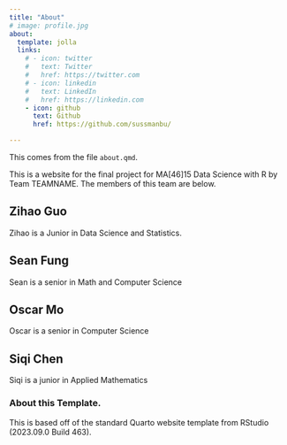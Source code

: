 ```yaml
---
title: "About"
# image: profile.jpg
about:
  template: jolla
  links:
    # - icon: twitter
    #   text: Twitter
    #   href: https://twitter.com
    # - icon: linkedin
    #   text: LinkedIn
    #   href: https://linkedin.com
    - icon: github
      text: Github
      href: https://github.com/sussmanbu/

---
```



This comes from the file `about.qmd`.

This is a website for the final project for MA[46]15 Data Science with R by Team TEAMNAME.
The members of this team are below.

## Zihao Guo

Zihao is a Junior in Data Science and Statistics. 

## Sean Fung

Sean is a senior in Math and Computer Science 

## Oscar Mo

Oscar is a senior in Computer Science

## Siqi Chen

Siqi is a junior in Applied Mathematics


<!-- Please leave in the information below -->

### About this Template.

This is based off of the standard Quarto website template from RStudio (2023.09.0 Build 463).

